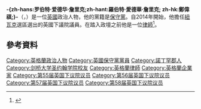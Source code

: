 {{NoteTA|G1=PoliticiansUK
|T = zh-hans:罗伯特·詹里克; zh-tw: 羅伯特·詹里克; zh-hk:鄭偉祺;
|1 = zh-hans:罗伯特·詹里克; zh-tw: 羅伯特·詹里克; zh-hk:鄭偉祺; 
}}
{{Infobox officeholder
|name = 羅伯特·詹里克 <small>議員閣下<br/>The Rt Hon. Robert Jenrick {{Post-nominals|country=GBR|size=100%|MP}}</small>
|image = Official portrait of Robert Jenrick crop 2.jpg
|office = [[房屋、社區及地方政府事務大臣|房屋、社區及地方政府事務大臣]]
|term_start = 2019年7月24日
|term_end = 
|primeminister = [[鲍里斯·约翰逊|鲍里斯·约翰逊]]
|predecessor = [[詹姆斯·布魯克肖爾|詹姆斯·布魯克肖爾]]
|successor = 
|office1 = {{le|財政部庫務秘書|Exchequer Secretary to the Treasury}}
|term_start1 = 2018年1月9日
|term_end1 = 2019年7月24日
|primeminister1 = [[文翠珊|文翠珊]]
|predecessor1 = [[安德魯·瓊斯_(英國政治人物)|安德魯·瓊斯]]
|successor1 = [[西蒙·克拉克|西蒙·克拉克]]
|office2 = [[英國下議院|英國下議院]]議員
|term_start2 = 2014年6月5日
|term_end2 = 
|constituency2 = [[紐瓦克_(英國國會選區)|紐瓦克]]
|majority2 = 18,474 (35.3%)
|predecessor2 = {{le|帕特里克·默瑟|Patrick Mercer}}
|successor2 =
|birth_name =
|birth_date = {{birth date and age|df=yes|1982|1|9}}
|birth_place = {{ENG}}[[西米德蘭茲郡|西米德蘭茲郡]][[伍爾弗漢普頓|伍爾弗漢普頓]]
|spouse = 米哈爾·詹里克<small>（Michal Jenrick）</small>
|children = 3
|party = [[保守黨_(英國)|保守黨]]
|alma_mater = [[劍橋大學聖約翰學院|劍橋大學聖約翰學院]]
|website = [http://www.robertjenrick.com www.robertjenrick.com]
}}
'''-{zh-hans:罗伯特·爱德华·詹里克;zh-hant:羅伯特·愛德華·詹里克; zh-hk:鄭偉祺;}-'''（{{lang-en|Robert Edward Jenrick}}，{{bd|1982年|1月9日}}）是一位[[英國|英國]]政治人物，他的黨籍是[[保守黨_(英國)|保守黨]]。自2014年開始，他擔任[[紐瓦克_(英國國會選區)|紐瓦克]]選區選出的英國下議院議員。在踏入政壇之前他是一位[[律師|律師]]<ref name=bbc>{{cite web|title=Patrick Mercer lobbying claims: Tories select Newark candidate|url=http://www.bbc.co.uk/news/uk-england-nottinghamshire-24789022|publisher=BBC News|accessdate=6 June 2014|date=2 November 2013}}</ref>。

==參考資料==
{{Reflist}}

{{DEFAULTSORT: Jenrick, Robert}}
[[Category:英格蘭政治人物|Category:英格蘭政治人物]]
[[Category:英國保守黨黨員|Category:英國保守黨黨員]]
[[Category:諾丁罕郡人|Category:諾丁罕郡人]]
[[Category:剑桥大学圣约翰学院校友|Category:剑桥大学圣约翰学院校友]]
[[Category:英格蘭律師|Category:英格蘭律師]]
[[Category:英格蘭企業家|Category:英格蘭企業家]]
[[Category:第55届英国下议院议员|Category:第55届英国下议院议员]]
[[Category:第56届英国下议院议员|Category:第56届英国下议院议员]]
[[Category:第57届英国下议院议员|Category:第57届英国下议院议员]]
[[Category:第58届英国下议院议员|Category:第58届英国下议院议员]]